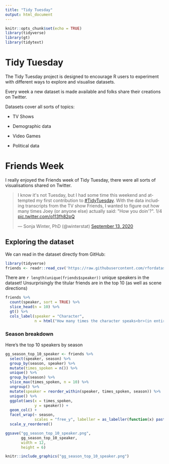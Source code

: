 ```yaml
---
title: "Tidy Tuesday"
output: html_document
---
```


```r
knitr::opts_chunk$set(echo = TRUE)
library(tidyverse)
library(gt)
library(tidytext)
```

# Tidy Tuesday

The Tidy Tuesday project is designed to encourage R users to experiment with different ways to explore and visualise datasets.

Every week a new dataset is made available and folks share their creations on Twitter.

Datasets cover all sorts of topics:

- TV Shows

- Demographic data

- Video Games

- Political data

# Friends Week

I really enjoyed the Friends week of Tidy Tuesday, there were all sorts of visualisations shared on Twitter.

<blockquote class="twitter-tweet"><p lang="en" dir="ltr">I know it&#39;s not Tuesday, but I had some time this weekend and attempted my first contribution to <a href="https://twitter.com/hashtag/TidyTuesday?src=hash&amp;ref_src=twsrc%5Etfw">#TidyTuesday</a>. With the data including transcripts from the TV show Friends, I wanted to figure out how many times Joey (or anyone else) actually said: &quot;How you doin&#39;?&quot;. 1/4 <a href="https://t.co/o113fh82pQ">pic.twitter.com/o113fh82pQ</a></p>&mdash; Sonja Winter, PhD (@winterstat) <a href="https://twitter.com/winterstat/status/1305283132388642816?ref_src=twsrc%5Etfw">September 13, 2020</a></blockquote> <script async src="https://platform.twitter.com/widgets.js" charset="utf-8"></script>

## Exploring the dataset

We can read in the dataset directly from GitHub:

```r
library(tidyverse)
friends <- readr::read_csv('https://raw.githubusercontent.com/rfordatascience/tidytuesday/master/data/2020/2020-09-08/friends.csv')
```

There are `r length(unique(friends$speaker))` unique speakers in the dataset! Unsurprisingly the titular friends are in the top 10 (as well as scene directions)

```r
friends %>% 
  count(speaker, sort = TRUE) %>% 
  slice_head(n = 10) %>% 
  gt() %>% 
  cols_label(speaker = "Character",
             n = html("How many times the character speaks<br>(in entire series)"))
```

### Season breakdown

Here's the top 10 speakers by season

```r
gg_season_top_10_speaker <- friends %>%
  select(speaker, season) %>% 
  group_by(season, speaker) %>% 
  mutate(times_spoken = n()) %>% 
  unique() %>% 
  group_by(season) %>% 
  slice_max(times_spoken, n = 10) %>% 
  ungroup() %>% 
  mutate(speaker = reorder_within(speaker, times_spoken, season)) %>% 
  unique() %>% 
  ggplot(aes(x = times_spoken,
             y = speaker)) +
  geom_col() +
  facet_wrap(~ season,
             scales = "free_y", labeller = as_labeller(function(x) paste("Season", x))) +
  scale_y_reordered()

ggsave("gg_season_top_10_speaker.png",
       gg_season_top_10_speaker,
       width = 12,
       height = 6)

knitr::include_graphics("gg_season_top_10_speaker.png")
```







